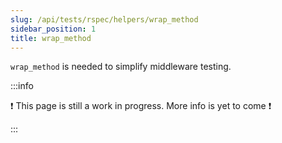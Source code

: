 ```yaml
---
slug: /api/tests/rspec/helpers/wrap_method
sidebar_position: 1
title: wrap_method
---
```


`wrap_method` is needed to simplify middleware testing.

:::info

❗ This page is still a work in progress. More info is yet to come ❗

:::
